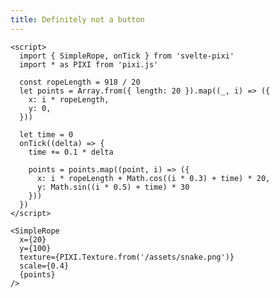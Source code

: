 ```yaml
---
title: Definitely not a button
---
```


```svelte render client:only height=200
<script>
  import { SimpleRope, onTick } from 'svelte-pixi'
  import * as PIXI from 'pixi.js'

  const ropeLength = 918 / 20
  let points = Array.from({ length: 20 }).map((_, i) => ({
    x: i * ropeLength,
    y: 0,
  }))

  let time = 0
  onTick((delta) => {
    time += 0.1 * delta

    points = points.map((point, i) => ({
      x: i * ropeLength + Math.cos((i * 0.3) + time) * 20,
      y: Math.sin((i * 0.5) + time) * 30
    }))
  })
</script>

<SimpleRope
  x={20}
  y={100}
  texture={PIXI.Texture.from('/assets/snake.png')}
  scale={0.4}
  {points}
/>
```
